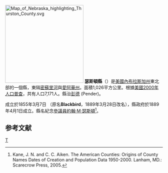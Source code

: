 {{noteTA
|T=zh-hans:瑟斯顿县 (内布拉斯加州);zh-hk:瑟斯頓縣 (內布拉斯加州);zh-tw:瑟斯頓郡 (內布拉斯加州);
}}
{{Otheruses|瑟斯頓縣|subject=美國內布拉斯加州的一個縣|other=同名的縣}}
[[File:Map_of_Nebraska_highlighting_Thurston_County.svg|250px]]
'''瑟斯頓縣'''（{{lang-en|Thurston County}}）是[[美國|美國]][[內布拉斯加州|內布拉斯加州]]東北部的一個縣，東隔[[密蘇里河|密蘇里河]]與[[愛阿華州|愛阿華州]]。面積1,026平方公里。根據[[美國2000年人口普查|美國2000年人口普查]]，共有人口7,171人。縣治[[彭德_(內布拉斯加州)|彭德]] (Pender)。

成立於1855年3月7日 （原名'''Blackbird'''，1889年3月28日改名），縣政府於1889年4月1日成立。縣名紀念[[美國參議院|參議員]][[約翰·M·瑟斯頓|約翰·M·瑟斯頓]]<ref>Kane, J. N. and C. C. Aiken. The American Counties: Origins of County Names Dates of Creation and Population Data 1950-2000. Lanham, MD.: Scarecrow Press, 2005.</ref>。

==参考文献==
<div class="references-small">
<references />
</div>

{{內布拉斯加州}}

[[Category:内布拉斯加州行政区划|T]]